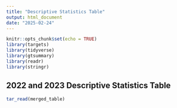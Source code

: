 ```yaml
---
title: "Descriptive Statistics Table"
output: html_document
date: "2025-02-24"
---
```


```r
knitr::opts_chunk$set(echo = TRUE)
library(targets)
library(tidyverse)
library(gtsummary)
library(readr)
library(stringr)
```

## 2022 and 2023 Descriptive Statistics Table

```r
tar_read(merged_table)
```




